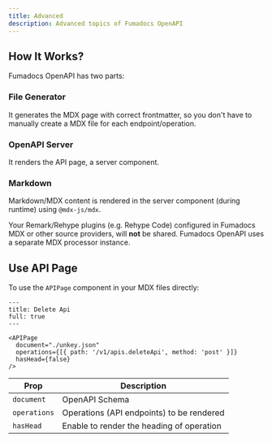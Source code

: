 ```yaml
---
title: Advanced
description: Advanced topics of Fumadocs OpenAPI
---
```


## How It Works?

Fumadocs OpenAPI has two parts:

### File Generator

It generates the MDX page with correct frontmatter, so you don't have to manually create a MDX file for each endpoint/operation.

### OpenAPI Server

It renders the API page, a server component.

### Markdown

Markdown/MDX content is rendered in the server component (during runtime) using `@mdx-js/mdx`.

Your Remark/Rehype plugins (e.g. Rehype Code) configured in Fumadocs MDX or other source providers, will **not** be shared.
Fumadocs OpenAPI uses a separate MDX processor instance.

## Use API Page

To use the `APIPage` component in your MDX files directly:

```mdx
---
title: Delete Api
full: true
---

<APIPage
  document="./unkey.json"
  operations={[{ path: '/v1/apis.deleteApi', method: 'post' }]}
  hasHead={false}
/>
```

| Prop         | Description                               |
| ------------ | ----------------------------------------- |
| `document`   | OpenAPI Schema                            |
| `operations` | Operations (API endpoints) to be rendered |
| `hasHead`    | Enable to render the heading of operation |
